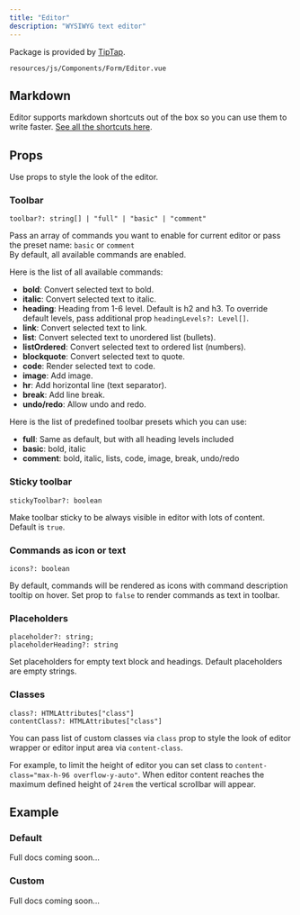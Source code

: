 ```yaml
---
title: "Editor"
description: "WYSIWYG text editor"
---
```


Package is provided by [TipTap](https://tiptap.dev/).

`resources/js/Components/Form/Editor.vue`

## Markdown

Editor supports markdown shortcuts out of the box so you can use them to write faster. [See all the shortcuts here](https://tiptap.dev/docs/examples/basics/markdown-shortcuts).

## Props

Use props to style the look of the editor.

### Toolbar

`toolbar?: string[] | "full" | "basic" | "comment"`

Pass an array of commands you want to enable for current editor or pass the preset name: `basic` or `comment`<br />
By default, all available commands are enabled.

Here is the list of all available commands:

- **bold**: Convert selected text to bold.
- **italic**: Convert selected text to italic.
- **heading**: Heading from 1-6 level. Default is h2 and h3. To override default levels, pass additional prop `headingLevels?: Level[]`.
- **link**: Convert selected text to link.
- **list**: Convert selected text to unordered list (bullets).
- **listOrdered**: Convert selected text to ordered list (numbers).
- **blockquote**: Convert selected text to quote.
- **code**: Render selected text to code.
- **image**: Add image.
- **hr**: Add horizontal line (text separator).
- **break**: Add line break.
- **undo/redo**: Allow undo and redo.

Here is the list of predefined toolbar presets which you can use:

- **full**: Same as default, but with all heading levels included
- **basic**: bold, italic
- **comment**: bold, italic, lists, code, image, break, undo/redo

### Sticky toolbar

`stickyToolbar?: boolean`

Make toolbar sticky to be always visible in editor with lots of content. Default is `true`.

### Commands as icon or text

`icons?: boolean`

By default, commands will be rendered as icons with command description tooltip on hover. Set prop to `false` to render commands as text in toolbar.

### Placeholders

`placeholder?: string;`<br />
`placeholderHeading?: string`

Set placeholders for empty text block and headings. Default placeholders are empty strings.

### Classes

`class?: HTMLAttributes["class"]`<br />
`contentClass?: HTMLAttributes["class"]`

You can pass list of custom classes via `class` prop to style the look of editor wrapper or editor input area via `content-class`.

For example, to limit the height of editor you can set class to `content-class="max-h-96 overflow-y-auto"`. When editor content reaches the maximum defined height of `24rem` the vertical scrollbar will appear.

## Example

### Default

Full docs coming soon...

### Custom

Full docs coming soon...
